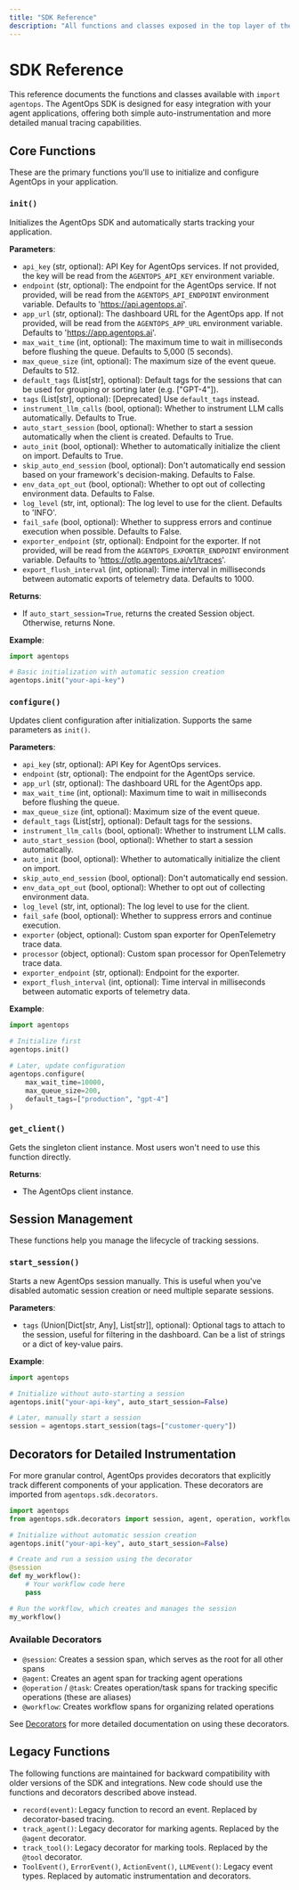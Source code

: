```yaml
---
title: "SDK Reference"
description: "All functions and classes exposed in the top layer of the SDK"
---
```


# SDK Reference

This reference documents the functions and classes available with `import agentops`. The AgentOps SDK is designed for easy integration with your agent applications, offering both simple auto-instrumentation and more detailed manual tracing capabilities.

## Core Functions

These are the primary functions you'll use to initialize and configure AgentOps in your application.

### `init()`

Initializes the AgentOps SDK and automatically starts tracking your application.

**Parameters**:

- `api_key` (str, optional): API Key for AgentOps services. If not provided, the key will be read from the `AGENTOPS_API_KEY` environment variable.
- `endpoint` (str, optional): The endpoint for the AgentOps service. If not provided, will be read from the `AGENTOPS_API_ENDPOINT` environment variable. Defaults to 'https://api.agentops.ai'.
- `app_url` (str, optional): The dashboard URL for the AgentOps app. If not provided, will be read from the `AGENTOPS_APP_URL` environment variable. Defaults to 'https://app.agentops.ai'.
- `max_wait_time` (int, optional): The maximum time to wait in milliseconds before flushing the queue. Defaults to 5,000 (5 seconds).
- `max_queue_size` (int, optional): The maximum size of the event queue. Defaults to 512.
- `default_tags` (List[str], optional): Default tags for the sessions that can be used for grouping or sorting later (e.g. ["GPT-4"]).
- `tags` (List[str], optional): [Deprecated] Use `default_tags` instead.
- `instrument_llm_calls` (bool, optional): Whether to instrument LLM calls automatically. Defaults to True.
- `auto_start_session` (bool, optional): Whether to start a session automatically when the client is created. Defaults to True.
- `auto_init` (bool, optional): Whether to automatically initialize the client on import. Defaults to True.
- `skip_auto_end_session` (bool, optional): Don't automatically end session based on your framework's decision-making. Defaults to False.
- `env_data_opt_out` (bool, optional): Whether to opt out of collecting environment data. Defaults to False.
- `log_level` (str, int, optional): The log level to use for the client. Defaults to 'INFO'.
- `fail_safe` (bool, optional): Whether to suppress errors and continue execution when possible. Defaults to False.
- `exporter_endpoint` (str, optional): Endpoint for the exporter. If not provided, will be read from the `AGENTOPS_EXPORTER_ENDPOINT` environment variable. Defaults to 'https://otlp.agentops.ai/v1/traces'.
- `export_flush_interval` (int, optional): Time interval in milliseconds between automatic exports of telemetry data. Defaults to 1000.

**Returns**:

- If `auto_start_session=True`, returns the created Session object. Otherwise, returns None.

**Example**:

```python
import agentops

# Basic initialization with automatic session creation
agentops.init("your-api-key")
```

### `configure()`

Updates client configuration after initialization. Supports the same parameters as `init()`.

**Parameters**:

- `api_key` (str, optional): API Key for AgentOps services.
- `endpoint` (str, optional): The endpoint for the AgentOps service.
- `app_url` (str, optional): The dashboard URL for the AgentOps app.
- `max_wait_time` (int, optional): Maximum time to wait in milliseconds before flushing the queue.
- `max_queue_size` (int, optional): Maximum size of the event queue.
- `default_tags` (List[str], optional): Default tags for the sessions.
- `instrument_llm_calls` (bool, optional): Whether to instrument LLM calls.
- `auto_start_session` (bool, optional): Whether to start a session automatically.
- `auto_init` (bool, optional): Whether to automatically initialize the client on import.
- `skip_auto_end_session` (bool, optional): Don't automatically end session.
- `env_data_opt_out` (bool, optional): Whether to opt out of collecting environment data.
- `log_level` (str, int, optional): The log level to use for the client.
- `fail_safe` (bool, optional): Whether to suppress errors and continue execution.
- `exporter` (object, optional): Custom span exporter for OpenTelemetry trace data.
- `processor` (object, optional): Custom span processor for OpenTelemetry trace data.
- `exporter_endpoint` (str, optional): Endpoint for the exporter.
- `export_flush_interval` (int, optional): Time interval in milliseconds between automatic exports of telemetry data.

**Example**:

```python
import agentops

# Initialize first
agentops.init()

# Later, update configuration
agentops.configure(
    max_wait_time=10000,
    max_queue_size=200,
    default_tags=["production", "gpt-4"]
)
```

### `get_client()`

Gets the singleton client instance. Most users won't need to use this function directly.

**Returns**:

- The AgentOps client instance.

## Session Management

These functions help you manage the lifecycle of tracking sessions.

### `start_session()`

Starts a new AgentOps session manually. This is useful when you've disabled automatic session creation or need multiple separate sessions.

**Parameters**:

- `tags` (Union[Dict[str, Any], List[str]], optional): Optional tags to attach to the session, useful for filtering in the dashboard. Can be a list of strings or a dict of key-value pairs.

**Example**:

```python
import agentops

# Initialize without auto-starting a session
agentops.init("your-api-key", auto_start_session=False)

# Later, manually start a session
session = agentops.start_session(tags=["customer-query"])
```
## Decorators for Detailed Instrumentation

For more granular control, AgentOps provides decorators that explicitly track different components of your application. These decorators are imported from `agentops.sdk.decorators`.

```python
import agentops
from agentops.sdk.decorators import session, agent, operation, workflow, task

# Initialize without automatic session creation
agentops.init("your-api-key", auto_start_session=False)

# Create and run a session using the decorator
@session
def my_workflow():
    # Your workflow code here
    pass

# Run the workflow, which creates and manages the session
my_workflow()
```

### Available Decorators

- `@session`: Creates a session span, which serves as the root for all other spans
- `@agent`: Creates an agent span for tracking agent operations
- `@operation` / `@task`: Creates operation/task spans for tracking specific operations (these are aliases)
- `@workflow`: Creates workflow spans for organizing related operations

See [Decorators](/v2/concepts/decorators) for more detailed documentation on using these decorators.

## Legacy Functions

The following functions are maintained for backward compatibility with older versions of the SDK and integrations. New code should use the functions and decorators described above instead.

- `record(event)`: Legacy function to record an event. Replaced by decorator-based tracing.
- `track_agent()`: Legacy decorator for marking agents. Replaced by the `@agent` decorator.
- `track_tool()`: Legacy decorator for marking tools. Replaced by the `@tool` decorator.
- `ToolEvent()`, `ErrorEvent()`, `ActionEvent()`, `LLMEvent()`: Legacy event types. Replaced by automatic instrumentation and decorators.

<script type="module" src="/scripts/github_stars.js"></script>
<script type="module" src="/scripts/scroll-img-fadein-animation.js"></script>
<script type="module" src="/scripts/button_heartbeat_animation.js"></script>
<script type="module" src="/scripts/adjust_api_dynamically.js"></script>

